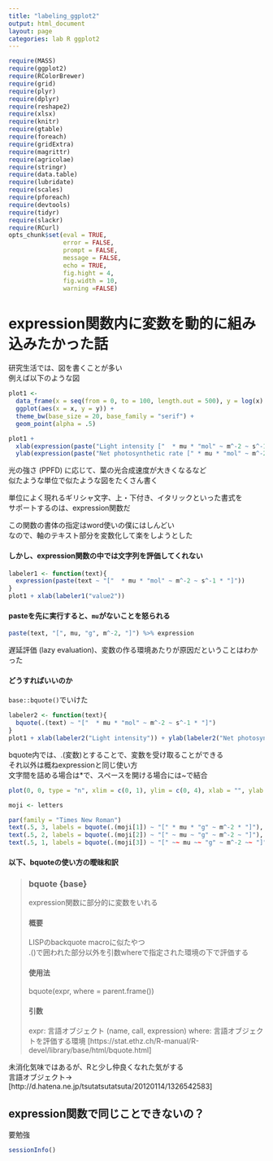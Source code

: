 ```yaml
---
title: "labeling_ggplot2"
output: html_document
layout: page
categories: lab R ggplot2
---
```


```r
require(MASS)
require(ggplot2)
require(RColorBrewer) 
require(grid)
require(plyr)
require(dplyr)
require(reshape2)
require(xlsx)
require(knitr)
require(gtable)
require(foreach)
require(gridExtra)
require(magrittr)
require(agricolae)
require(stringr)
require(data.table)
require(lubridate)
require(scales)
require(pforeach)
require(devtools)
require(tidyr)
require(slackr)
require(RCurl)
opts_chunk$set(eval = TRUE,
               error = FALSE,
               prompt = FALSE,
               message = FALSE,
               echo = TRUE,
               fig.hight = 4,
               fig.width = 10,
               warning =FALSE)
```
# expression関数内に変数を動的に組み込みたかった話  

研究生活では、図を書くことが多い  
例えば以下のような図  

```r
plot1 <-
  data_frame(x = seq(from = 0, to = 100, length.out = 500), y = log(x) + rnorm(500, 0, 0.1)) %>%
  ggplot(aes(x = x, y = y)) +
  theme_bw(base_size = 20, base_family = "serif") +
  geom_point(alpha = .5)

plot1 +
  xlab(expression(paste("Light intensity ["  * mu * "mol" ~ m^-2 ~ s^-1 * "]"))) +
  ylab(expression(paste("Net photosynthetic rate [" * mu * "mol" ~ m^-2 ~ s^-1 * "]")))
```
  
光の強さ (PPFD) に応じて、葉の光合成速度が大きくなるなど  
似たような単位で似たような図をたくさん書く  

単位によく現れるギリシャ文字、上・下付き、イタリックといった書式を  
サポートするのは、expression関数だ  

この関数の書体の指定はword使いの僕にはしんどい  
なので、軸のテキスト部分を変数化して楽をしようとした   


#### しかし、expression関数の中では文字列を評価してくれない
```r
labeler1 <- function(text){
  expression(paste(text ~ "["  * mu * "mol" ~ m^-2 ~ s^-1 * "]"))
}
plot1 + xlab(labeler1("value2"))
```

#### pasteを先に実行すると、`mu`がないことを怒られる  
```r
paste(text, "[", mu, "g", m^-2, "]") %>% expression
```

遅延評価 (lazy evaluation)、変数の作る環境あたりが原因だということはわかった  

#### どうすればいいのか  
`base::bquote()`でいけた
```r
labeler2 <- function(text){
  bquote(.(text) ~ "["  * mu * "mol" ~ m^-2 ~ s^-1 * "]")
}
plot1 + xlab(labeler2("Light intensity")) + ylab(labeler2("Net photosynthetic rate"))   
```


bquote内では、.(変数)とすることで、変数を受け取ることができる  
それ以外は概ねexpressionと同じ使い方  
文字間を詰める場合は*で、スペースを開ける場合には~で結合  
```r
plot(0, 0, type = "n", xlim = c(0, 1), ylim = c(0, 4), xlab = "", ylab = "")

moji <- letters

par(family = "Times New Roman")
text(.5, 3, labels = bquote(.(moji[1]) ~ "[" * mu * "g" ~ m^-2 * "]"), cex = 2)
text(.5, 2, labels = bquote(.(moji[2]) ~ "[" ~ mu ~ "g" ~ m^-2 ~ "]"), cex = 2)
text(.5, 1, labels = bquote(.(moji[3]) ~ "[" ~~ mu ~~ "g" ~ m^-2 ~~ "]"), cex = 2)
```

#### 以下、bquoteの使い方の曖昧和訳
> ### bquote {base}  
> expression関数に部分的に変数をいれる  
> 
> #### 概要
> LISPのbackquote macroに似たやつ  
> .()で囲われた部分以外を引数whereで指定された環境の下で評価する    
> 
> #### 使用法
> bquote(expr, where = parent.frame())
> 
> #### 引数
> expr: 言語オブジェクト (name, call, expression)
> where: 言語オブジェクトを評価する環境
> [https://stat.ethz.ch/R-manual/R-devel/library/base/html/bquote.html]  


未消化気味ではあるが、Rと少し仲良くなれた気がする  
言語オブジェクト→ 
  [http://d.hatena.ne.jp/tsutatsutatsuta/20120114/1326542583]


## expression関数で同じことできないの？
要勉強

```r
sessionInfo()
```
